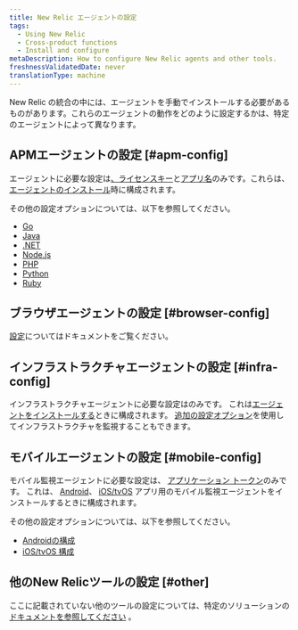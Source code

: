 ```yaml
---
title: New Relic エージェントの設定
tags:
  - Using New Relic
  - Cross-product functions
  - Install and configure
metaDescription: How to configure New Relic agents and other tools.
freshnessValidatedDate: never
translationType: machine
---
```


[](https://newrelic.com/instant-observability/)New Relic の統合の中には、エージェントを手動でインストールする必要があるものがあります。これらのエージェントの動作をどのように設定するかは、特定のエージェントによって異なります。

## APMエージェントの設定 [#apm-config]

<InlinePopover type="apm"/>エージェントに必要な設定は[、ライセンスキー](/docs/apis/intro-apis/new-relic-api-keys/#ingest-license-key)と[アプリ名](/docs/apm/new-relic-apm/installation-configuration/name-your-application)のみです。これらは、[エージェントのインストール](/docs/agents/manage-apm-agents/installation/install-agent)時に構成されます。

その他の設定オプションについては、以下を参照してください。

* [Go](/docs/agents/go-agent/instrumentation/go-agent-configuration)
* [Java](/docs/agents/java-agent/configuration/java-agent-configuration-config-file)
* [.NET](/docs/agents/net-agent/installation-configuration/net-agent-configuration)
* [Node.js](/docs/agents/nodejs-agent/installation-configuration/nodejs-agent-configuration)
* [PHP](/docs/agents/php-agent/configuration/php-agent-configuration)
* [Python](/docs/agents/python-agent/installation-configuration/python-agent-configuration)
* [Ruby](/docs/agents/ruby-agent/installation-configuration/ruby-agent-configuration)

## ブラウザエージェントの設定 [#browser-config]

[<InlinePopover type="browser"/>設定](/docs/browser/new-relic-browser/configuration)についてはドキュメントをご覧ください。

## インフラストラクチャエージェントの設定 [#infra-config]

インフラストラクチャエージェントに必要な設定は<InlinePopover type="licenseKey"/>のみです。 これは[エージェントをインストールする](/docs/agents/manage-apm-agents/installation/install-agent)ときに構成されます。 [追加の設定オプション](/docs/infrastructure/new-relic-infrastructure/configuration/configure-infrastructure-agent)を使用してインフラストラクチャを監視することもできます。

## モバイルエージェントの設定 [#mobile-config]

モバイル監視エージェントに必要な設定は、 [アプリケーション トークン](/docs/mobile-monitoring/new-relic-mobile/maintenance/viewing-your-application-token)のみです。 これは、 [Android](/docs/mobile-monitoring/new-relic-mobile-android/get-started/introduction-new-relic-mobile-android)、 [iOS/tvOS](/docs/mobile-monitoring/new-relic-mobile-ios/get-started/introduction-new-relic-mobile-ios) アプリ用のモバイル監視エージェントをインストールするときに構成されます。

その他の設定オプションについては、以下を参照してください。

* [Androidの構成](/docs/mobile-monitoring/new-relic-mobile-android/api-guides/android-agent-configuration-feature-flags)
* [iOS/tvOS 構成](/docs/mobile-monitoring/new-relic-mobile-ios/api-guides/ios-agent-configuration-feature-flags)

## 他のNew Relicツールの設定 [#other]

ここに記載されていない他のツールの設定については、特定のソリューションの [ドキュメントを参照してください](https://newrelic.com/instant-observability/) 。